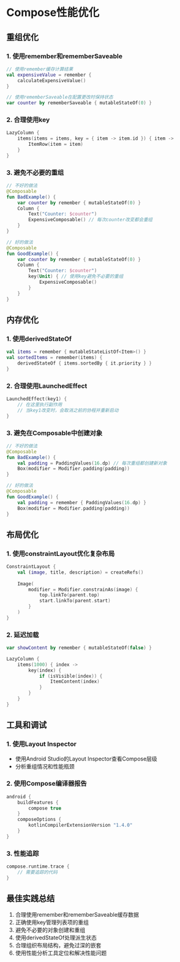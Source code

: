 # Compose性能优化

## 重组优化

### 1. 使用remember和rememberSaveable

```kotlin
// 使用remember缓存计算结果
val expensiveValue = remember {
    calculateExpensiveValue()
}

// 使用rememberSaveable在配置更改时保持状态
var counter by rememberSaveable { mutableStateOf(0) }
```

### 2. 合理使用key

```kotlin
LazyColumn {
    items(items = items, key = { item -> item.id }) { item ->
        ItemRow(item = item)
    }
}
```

### 3. 避免不必要的重组

```kotlin
// 不好的做法
@Composable
fun BadExample() {
    var counter by remember { mutableStateOf(0) }
    Column {
        Text("Counter: $counter")
        ExpensiveComposable() // 每次counter改变都会重组
    }
}

// 好的做法
@Composable
fun GoodExample() {
    var counter by remember { mutableStateOf(0) }
    Column {
        Text("Counter: $counter")
        key(Unit) { // 使用key避免不必要的重组
            ExpensiveComposable()
        }
    }
}
```

## 内存优化

### 1. 使用derivedStateOf

```kotlin
val items = remember { mutableStateListOf<Item>() }
val sortedItems = remember(items) {
    derivedStateOf { items.sortedBy { it.priority } }
}
```

### 2. 合理使用LaunchedEffect

```kotlin
LaunchedEffect(key1) {
    // 在这里执行副作用
    // 当key1改变时，会取消之前的协程并重新启动
}
```

### 3. 避免在Composable中创建对象

```kotlin
// 不好的做法
@Composable
fun BadExample() {
    val padding = PaddingValues(16.dp) // 每次重组都创建新对象
    Box(modifier = Modifier.padding(padding))
}

// 好的做法
@Composable
fun GoodExample() {
    val padding = remember { PaddingValues(16.dp) }
    Box(modifier = Modifier.padding(padding))
}
```

## 布局优化

### 1. 使用constraintLayout优化复杂布局

```kotlin
ConstraintLayout {
    val (image, title, description) = createRefs()
    
    Image(
        modifier = Modifier.constrainAs(image) {
            top.linkTo(parent.top)
            start.linkTo(parent.start)
        }
    )
}
```

### 2. 延迟加载

```kotlin
var showContent by remember { mutableStateOf(false) }

LazyColumn {
    items(1000) { index ->
        key(index) {
            if (isVisible(index)) {
                ItemContent(index)
            }
        }
    }
}
```

## 工具和调试

### 1. 使用Layout Inspector

- 使用Android Studio的Layout Inspector查看Compose层级
- 分析重组情况和性能瓶颈

### 2. 使用Compose编译器报告

```gradle
android {
    buildFeatures {
        compose true
    }
    composeOptions {
        kotlinCompilerExtensionVersion "1.4.0"
    }
}
```

### 3. 性能追踪

```kotlin
compose.runtime.trace {
    // 需要追踪的代码
}
```

## 最佳实践总结

1. 合理使用remember和rememberSaveable缓存数据
2. 正确使用key管理列表项的重组
3. 避免不必要的对象创建和重组
4. 使用derivedStateOf处理派生状态
5. 合理组织布局结构，避免过深的嵌套
6. 使用性能分析工具定位和解决性能问题